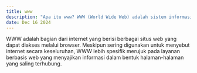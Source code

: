 ---
title: www  
description: "Apa itu www? WWW (World Wide Web) adalah sistem informasi global yang mengandalkan HTTP untuk mengakses dan menampilkan berbagai jenis konten di internet."  
date: Dec 16 2024  
---  
WWW adalah bagian dari internet yang berisi berbagai situs web yang dapat diakses melalui browser. Meskipun sering digunakan untuk menyebut internet secara keseluruhan, WWW lebih spesifik merujuk pada layanan berbasis web yang menyajikan informasi dalam bentuk halaman-halaman yang saling terhubung.
